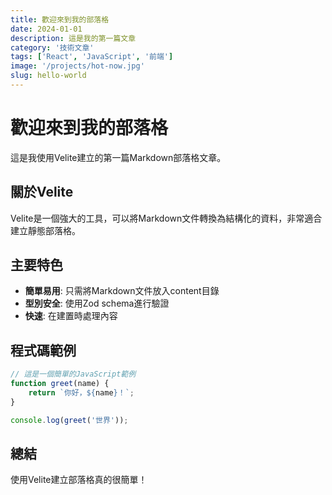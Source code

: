 ```yaml
---
title: 歡迎來到我的部落格
date: 2024-01-01
description: 這是我的第一篇文章
category: '技術文章'
tags: ['React', 'JavaScript', '前端']
image: '/projects/hot-now.jpg'
slug: hello-world
---
```


# 歡迎來到我的部落格

這是我使用Velite建立的第一篇Markdown部落格文章。

## 關於Velite

Velite是一個強大的工具，可以將Markdown文件轉換為結構化的資料，非常適合建立靜態部落格。

## 主要特色

- **簡單易用**: 只需將Markdown文件放入content目錄
- **型別安全**: 使用Zod schema進行驗證
- **快速**: 在建置時處理內容

## 程式碼範例

```javascript
// 這是一個簡單的JavaScript範例
function greet(name) {
    return `你好，${name}！`;
}

console.log(greet('世界'));
```

## 總結

使用Velite建立部落格真的很簡單！
